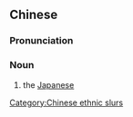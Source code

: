 ==Chinese==
{{zh-forms|type=12|lit=little Japan}}

===Pronunciation===
{{zh-pron
|m=xiǎorìběn,er=y
|cat=n
}}

===Noun===
{{zh-noun}}

# {{lb|zh|derogatory}} the [[Japanese]]

[[Category:Chinese ethnic slurs]]